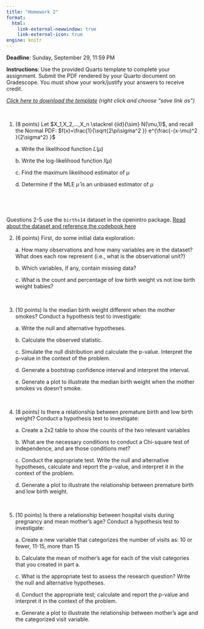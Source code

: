 ```yaml
---
title: "Homework 2"
format:
  html:
    link-external-newwindow: true
    link-external-icon: true
engine: knitr
---
```


**Deadline**: Sunday, September 29, 11:59 PM

**Instructions**: Use the provided Quarto template to complete your assignment. Submit the PDF rendered by your Quarto document on Gradescope. You must show your work/justify your answers to receive credit.

[*Click here to download the template*](_IDS702HW2Template.qmd) *(right click and choose "save link as")*

 

1.  (8 points) Let $X_1,X_2,...,X_n \stackrel {iid}{\sim} N(\mu,1)$, and recall the Normal PDF: $f(x)=\frac{1}{\sqrt{2\pi\sigma^2 }} e^{\frac{-(x-\mu)^2 }{2\sigma^2} }$

    a\. Write the likelihood function $L(\mu)$

    b\. Write the log-likelihood function $l(\mu)$

    c\. Find the maximum likelihood estimator of $\mu$

    d\. Determine if the MLE $\hat{\mu}$ is an unbiased estimator of $\mu$

 

 

Questions 2-5 use the `births14` dataset in the openintro package. [Read about the dataset and reference the codebook here](https://www.openintro.org/data/index.php?data=births14)

2.  (6 points) First, do some initial data exploration:

    a\. How many observations and how many variables are in the dataset? What does each row represent (i.e., what is the observational unit?)

    b\. Which variables, if any, contain missing data?

    c\. What is the count and percentage of low birth weight vs not low birth weight babies?

 

3.  (10 points) Is the median birth weight different when the mother smokes? Conduct a hypothesis test to investigate:

    a\. Write the null and alternative hypotheses.

    b\. Calculate the observed statistic.

    c\. Simulate the null distribution and calculate the p-value. Interpret the p-value in the context of the problem.

    d\. Generate a bootstrap confidence interval and interpret the interval.

    e\. Generate a plot to illustrate the median birth weight when the mother smokes vs doesn't smoke.

     

4.  (8 points) Is there a relationship between premature birth and low birth weight? Conduct a hypothesis test to investigate:

    a\. Create a 2x2 table to show the counts of the two relevant variables

    b\. What are the necessary conditions to conduct a Chi-square test of independence, and are those conditions met?

    c\. Conduct the appropriate test. Write the null and alternative hypotheses, calculate and report the p-value, and interpret it in the context of the problem.

    d\. Generate a plot to illustrate the relationship between premature birth and low birth weight.

     

5.  (10 points) Is there a relationship between hospital visits during pregnancy and mean mother's age? Conduct a hypothesis test to investigate:

    a\. Create a new variable that categorizes the number of visits as: 10 or fewer, 11-15, more than 15

    b\. Calculate the mean of mother's age for each of the visit categories that you created in part a.

    c\. What is the appropriate test to assess the research question? Write the null and alternative hypotheses.

    d\. Conduct the appropriate test; calculate and report the p-value and interpret it in the context of the problem.

    e\. Generate a plot to illustrate the relationship between mother's age and the categorized visit variable.
